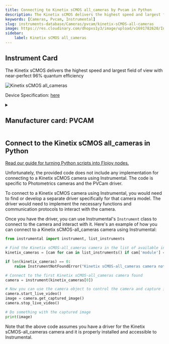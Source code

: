 ```yaml
---
title: Connecting to Kinetix sCMOS all_cameras by Pvcam in Python
description: The Kinetix sCMOS delivers the highest speed and largest field of view with near-perfect 96% quantum efficiency
keywords: [Cameras, Pvcam, Instrumental] 
slug: instruments-database/Cameras/pvcam/kinetix-sCMOS-all-cameras 
image: https://res.cloudinary.com/dhopxs1y3/image/upload/v1691782620/Instruments/Cameras/Kinetix-sCMOS-all_cameras/Kinetix-sCMOS-all_cameras.png
sidebar:
    label: Kinetix sCMOS all_cameras 
---
```



## Instrument Card

The Kinetix sCMOS delivers the highest speed and largest field of view with near-perfect 96% quantum efficiency

![Kinetix sCMOS all_cameras](https://res.cloudinary.com/dhopxs1y3/image/upload/v1691782620/Instruments/Cameras/Kinetix-sCMOS-all_cameras/Kinetix-sCMOS-all_cameras.png)

Device Specification: [here](https://www.photometrics.com/wp-content/uploads/2023/03/Kinetix-Datasheet-Rev-A3-08032023.pdf)

<details style={{ marginTop: "15px"}}>
<summary><h2 style={{display:'inline'}}>Manufacturer card: PVCAM</h2></summary>

![PVCAM](https://res.cloudinary.com/dhopxs1y3/image/upload/v1692812958/Instruments/Vendor%20Logos/Teledyne_technologies.png)

**Teledyne** provides enabling technologies to sense, transmit and analyze information for industrial growth markets.

- Headquarters: USA
- Yearly Revenue (millions, USD): 4614
- Vendor Website: [here](https://www.teledyne.com)

</details>


<FeaturedInstrumentVideo category="CAMERAS" />

## Connect to the Kinetix sCMOS all_cameras in Python

[Read our guide for turning Python scripts into Flojoy nodes.](https://docs.flojoy.ai/contribution/blocks/custom-flojoy-block/)



<Tabs>
<TabItem value="Flojoy" label="Flojoy" className="flojoy-instrument-tabs">

<SectionsCard category="CAMERAS" manufacturer="Pvcam"></SectionsCard>

</TabItem>
<TabItem value="Instrumental" label="Instrumental">

Unfortunately, the provided code does not include any implementation for connecting to a Kinetix sCMOS camera using Instrumental. The code is specific to Photometrics cameras and the PVCam driver. 

To connect to a Kinetix sCMOS camera using Instrumental, you would need to find or develop a separate driver specifically for that camera model. The driver would need to implement the necessary functions and communication protocols to interact with the camera.

Once you have the driver, you can use Instrumental's `Instrument` class to connect to the camera and interact with it. Here's an example of how you can connect to a Kinetix sCMOS-all_cameras camera using Instrumental:

```python
from instrumental import instrument, list_instruments

# Find the Kinetix sCMOS-all_cameras camera in the list of available instruments
kinetix_cameras = [cam for cam in list_instruments() if cam['module'] == 'cameras.kinetix_scmos']

if len(kinetix_cameras) == 0:
    raise InstrumentNotFoundError("Kinetix sCMOS-all_cameras camera not found")

# Connect to the first Kinetix sCMOS-all_cameras camera found
camera = instrument(kinetix_cameras[0])

# Now you can use the camera object to control the camera and capture images
camera.start_live_video()
image = camera.get_captured_image()
camera.stop_live_video()

# Do something with the captured image
print(image)
```

Note that the above code assumes you have a driver for the Kinetix sCMOS-all_cameras camera and it is properly installed and accessible to Instrumental.

</TabItem>
</Tabs>